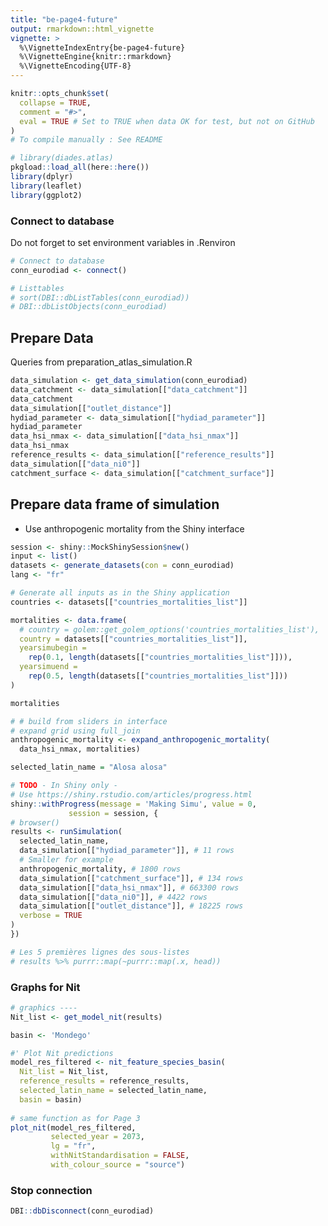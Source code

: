 ```yaml
---
title: "be-page4-future"
output: rmarkdown::html_vignette
vignette: >
  %\VignetteIndexEntry{be-page4-future}
  %\VignetteEngine{knitr::rmarkdown}
  %\VignetteEncoding{UTF-8}
---
```


```r
knitr::opts_chunk$set(
  collapse = TRUE,
  comment = "#>",
  eval = TRUE # Set to TRUE when data OK for test, but not on GitHub
)
# To compile manually : See README
```

```r
# library(diades.atlas)
pkgload::load_all(here::here())
library(dplyr)
library(leaflet)
library(ggplot2)
```

### Connect to database

Do not forget to set environment variables in .Renviron
```r
# Connect to database
conn_eurodiad <- connect()

# Listtables
# sort(DBI::dbListTables(conn_eurodiad))
# DBI::dbListObjects(conn_eurodiad)
```

## Prepare Data

Queries from preparation_atlas_simulation.R

```r
data_simulation <- get_data_simulation(conn_eurodiad)
data_catchment <- data_simulation[["data_catchment"]]
data_catchment
data_simulation[["outlet_distance"]]
hydiad_parameter <- data_simulation[["hydiad_parameter"]]
hydiad_parameter
data_hsi_nmax <- data_simulation[["data_hsi_nmax"]]
data_hsi_nmax
reference_results <- data_simulation[["reference_results"]]
data_simulation[["data_ni0"]]
catchment_surface <- data_simulation[["catchment_surface"]]
```

## Prepare data frame of simulation

- Use anthropogenic mortality from the Shiny interface

```r
session <- shiny::MockShinySession$new()
input <- list()
datasets <- generate_datasets(con = conn_eurodiad)
lang <- "fr"

# Generate all inputs as in the Shiny application
countries <- datasets[["countries_mortalities_list"]]

mortalities <- data.frame(
  # country = golem::get_golem_options('countries_mortalities_list'),
  country = datasets[["countries_mortalities_list"]],
  yearsimubegin = 
    rep(0.1, length(datasets[["countries_mortalities_list"]])),
  yearsimuend = 
    rep(0.5, length(datasets[["countries_mortalities_list"]]))
)

mortalities

# # build from sliders in interface 
# expand grid using full_join
anthropogenic_mortality <- expand_anthropogenic_mortality(
  data_hsi_nmax, mortalities)

selected_latin_name = "Alosa alosa"

# TODO - In Shiny only - 
# Use https://shiny.rstudio.com/articles/progress.html
shiny::withProgress(message = 'Making Simu', value = 0, 
             session = session, {
# browser()
results <- runSimulation(
  selected_latin_name, 
  data_simulation[["hydiad_parameter"]], # 11 rows
  # Smaller for example
  anthropogenic_mortality, # 1800 rows
  data_simulation[["catchment_surface"]], # 134 rows
  data_simulation[["data_hsi_nmax"]], # 663300 rows
  data_simulation[["data_ni0"]], # 4422 rows
  data_simulation[["outlet_distance"]], # 18225 rows
  verbose = TRUE
)
})

# Les 5 premières lignes des sous-listes
# results %>% purrr::map(~purrr::map(.x, head))
```

### Graphs for Nit

```r
# graphics ----
Nit_list <- get_model_nit(results) 

basin <- 'Mondego'

#' Plot Nit predictions
model_res_filtered <- nit_feature_species_basin(
  Nit_list = Nit_list,
  reference_results = reference_results,
  selected_latin_name = selected_latin_name,
  basin = basin)
  
# same function as for Page 3
plot_nit(model_res_filtered,
         selected_year = 2073,
         lg = "fr",
         withNitStandardisation = FALSE,
         with_colour_source = "source")

```


### Stop connection

```r
DBI::dbDisconnect(conn_eurodiad)
```
